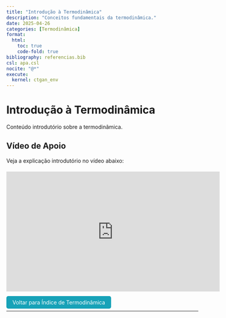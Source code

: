 ```yaml
---
title: "Introdução à Termodinâmica"
description: "Conceitos fundamentais da termodinâmica."
date: 2025-04-26
categories: [Termodinâmica]
format:
  html:
    toc: true
    code-fold: true
bibliography: referencias.bib
csl: apa.csl
nocite: "@*"
execute:
  kernel: ctgan_env
---
```


# Introdução à Termodinâmica

Conteúdo introdutório sobre a termodinâmica.





## Vídeo de Apoio

Veja a explicação introdutório no vídeo abaixo:

<div style="text-align: center; margin: 20px 0;">
<iframe width="560" height="315" src="https://www.youtube.com/embed/sHL_4MvOrTg?si=RUuH05Z5Y3vEnv9a" title="YouTube video player" frameborder="0" allow="accelerometer; autoplay; clipboard-write; encrypted-media; gyroscope; picture-in-picture; web-share" referrerpolicy="strict-origin-when-cross-origin" allowfullscreen></iframe>
</div>



<p><a href="index.html" style="padding: 8px 16px; background-color: #17a2b8; color: white; border-radius: 5px; text-decoration: none;">Voltar para Índice de Termodinâmica</a></p>

---

